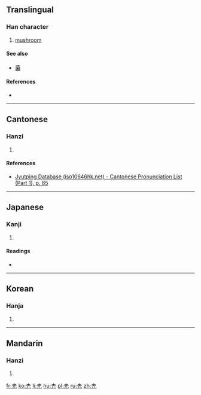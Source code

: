 ==Translingual==

===Han character===
{{Han char|rn=32|rad=土|as=02|sn=5|four=|canj=GHU|ids=⿱土儿}}

# [[mushroom]]

====See also====
* [[菌]]

====References====
* {{Han ref|kx=0223.091|dkj=04877|dj=0455.090|hdz=10417.110|uh=5725|ud=22309}}

----

==Cantonese==

===Hanzi===
{{yue-hanzi|jyut=[[luk6]]|y=luk6}}

# {{defn|lang=yue|sort=土02}}

====References====
* [http://www.iso10646hk.net/jp/document/download.jsp Jyutping Database (iso10646hk.net) - Cantonese Pronunciation List (Part 1), p. 85]

----

==Japanese==

===Kanji===
{{ja-kanji|grade=|rs=土02}}

# {{defn|lang=ja|sort=土02}}

====Readings====
* {{ja-readings|on=[[ろく]] (roku)|kun=[[きのこ]] (kinoko)}}

----

==Korean==

===Hanja===
{{ko-hanja|hangeul=록|rv=rok|mr=rok}}

# {{defn|lang=ko|sort=土02}}

----

==Mandarin==

===Hanzi===
{{cmn-hanzi|pin=[[lù]] ([[lu4]]), [[xū]] ([[xu1]]), [[yú]] ([[yu2]])|wg=lu<sup>4</sup>, hsü<sup>1</sup>, yü<sup>2</sup>}}

# {{defn|lang=cmn|sort=土02}}

[[fr:圥]]
[[ko:圥]]
[[li:圥]]
[[hu:圥]]
[[pl:圥]]
[[ru:圥]]
[[zh:圥]]